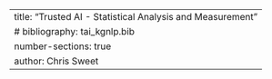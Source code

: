 ---
title: "Trusted AI - Statistical Analysis and Measurement"
# bibliography: tai_kgnlp.bib
number-sections: true
author: Chris Sweet
---